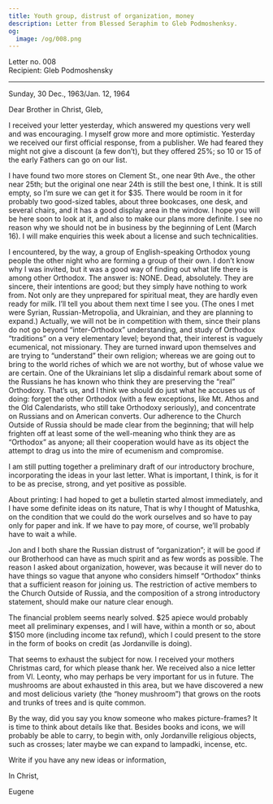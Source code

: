 ```yaml
---
title: Youth group, distrust of organization, money
description: Letter from Blessed Seraphim to Gleb Podmoshenksy.
og:
  image: /og/008.png
---
```


<div style={{textAlign:'right', fontFamily:'monospace'}}>Letter no. 008</div>
<div style={{textAlign:'left', fontFamily:'monospace'}}>Recipient: Gleb Podmoshensky</div>

---

Sunday, 30 Dec., 1963/Jan. 12, 1964

Dear Brother in Christ, Gleb,

I received your letter yesterday, which answered my questions very well and was encouraging. I myself grow more and more optimistic. Yesterday we received our first official response, from a publisher. We had feared they might not give a discount (a few don’t), but they offered 25%; so 10 or 15 of the early Fathers can go on our list.

I have found two more stores on Clement St., one near 9th Ave., the other near 25th; but the original one near 24th is still the best one, I think. It is still empty, so I’m sure we can get it for $35. There would be room in it for probably two good-sized tables, about three bookcases, one desk, and several chairs, and it has a good display area in the window. I hope you will be here soon to look at it, and also to make our plans more definite. I see no reason why we should not be in business by the beginning of Lent (March 16). I will make enquiries this week about a license and such technicalities.

I encountered, by the way, a group of English-speaking Orthodox young people the other night who are forming a group of their own. I don’t know why I was invited, but it was a good way of finding out what life there is among other Orthodox. The answer is: NONE. Dead, absolutely. They are sincere, their intentions are good; but they simply have nothing to work from. Not only are they unprepared for spiritual meat, they are hardly even ready for milk. I’ll tell you about them next time I see you. (The ones I met were Syrian, Russian-Metropolia, and Ukrainian, and they are planning to expand.) Actually, we will not be in competition with them, since their plans do not go beyond “inter-Orthodox” understanding, and study of Orthodox “traditions” on a very elementary level; beyond that, their interest is vaguely ecumenical, not missionary. They are turned inward upon themselves and are trying to “understand” their own religion; whereas we are going out to bring to the world riches of which we are not worthy, but of whose value we are certain. One of the Ukrainians let slip a disdainful remark about some of the Russians he has known who think they are preserving the “real” Orthodoxy. That’s us, and I think we should do just what he accuses us of doing: forget the other Orthodox (with a few exceptions, like Mt. Athos and the Old Calendarists, who still take Orthodoxy seriously), and concentrate on Russians and on American converts. Our adherence to the Church Outside of Russia should be made clear from the beginning; that will help frighten off at least some of the well-meaning who think they are as “Orthodox” as anyone; all their cooperation would have as its object the attempt to drag us into the mire of ecumenism and compromise.

I am still putting together a preliminary draft of our introductory brochure, incorporating the ideas in your last letter. What is important, I think, is for it to be as precise, strong, and yet positive as possible.

About printing: I had hoped to get a bulletin started almost immediately, and I have some definite ideas on its nature, That is why I thought of Matushka, on the condition that we could do the work ourselves and so have to pay only for paper and ink. If we have to pay more, of course, we’ll probably have to wait a while.

Jon and I both share the Russian distrust of “organization”; it will be good if our Brotherhood can have as much spirit and as few words as possible. The reason I asked about organization, however, was because it will never do to have things so vague that anyone who considers himself “Orthodox” thinks that a sufficient reason for joining us. The restriction of active members to the Church Outside of Russia, and the composition of a strong introductory statement, should make our nature clear enough.

The financial problem seems nearly solved. $25 apiece would probably meet all preliminary expenses, and I will have, within a month or so, about $150 more (including income tax refund), which I could present to the store in the form of books on credit (as Jordanville is doing).

That seems to exhaust the subject for now. I received your mothers Christmas card, for which please thank her. We received also a nice letter from Vl. Leonty, who may perhaps be very important for us in future. The mushrooms are about exhausted in this area, but we have discovered a new and most delicious variety (the “honey mushroom”) that grows on the roots and trunks of trees and is quite common.

By the way, did you say you know someone who makes picture-frames? It is time to think about details like that. Besides books and icons, we will probably be able to carry, to begin with, only Jordanville religious objects, such as crosses; later maybe we can expand to lampadki, incense, etc.

Write if you have any new ideas or information,

In Christ,

Eugene